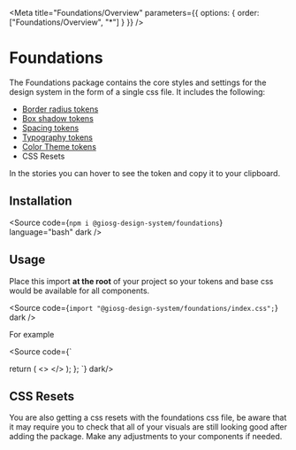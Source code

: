 
<Meta title="Foundations/Overview" parameters={{ options: { order: ["Foundations/Overview", "*"] } }} />

# Foundations

The Foundations package contains the core styles and settings for the design system in the form of a single css file. It includes the following:


- [Border radius tokens](/story/foundations-border-radius--variants)
- [Box shadow tokens](/story/foundations-box-shadows--variants)
- [Spacing tokens](/story/foundations-spacing--variants)
- [Typography tokens](/story/foundations-typography--body)
- [Color Theme tokens](/story/foundations-colors--themes)
- CSS Resets

In the stories you can hover to see the token and copy it to your clipboard.

## Installation

<Source code={`npm i @giosg-design-system/foundations`} language="bash" dark />

## Usage

Place this import **at the root** of your project so your tokens and base css would be available for all components.

<Source code={`import "@giosg-design-system/foundations/index.css";`} dark />

For example

<Source code={`





  return (
    <>
      <ReactHelmet>
        <title>Workflow builder</title>
      </ReactHelmet>
      <MainProvider>
        <Global styles={[globalStyles]} />
        <PagesRouting />
      </MainProvider>
    </>
  );
};
`}  dark/>

## CSS Resets

You are also getting a css resets with the foundations css file, be aware that it may require you to check that all of your visuals are still looking good after adding the package. Make any adjustments to your components if needed.


